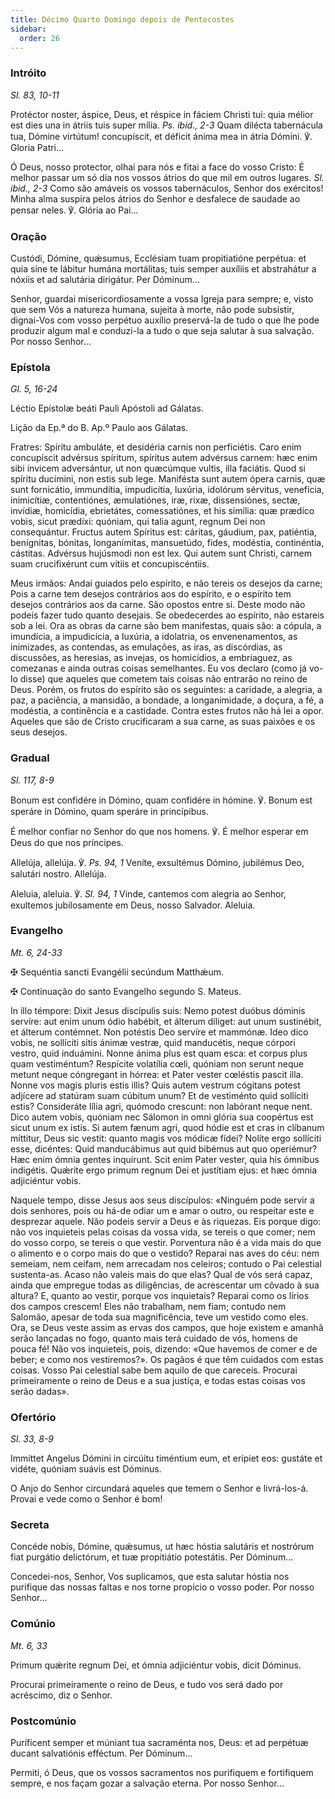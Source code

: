 ```yaml
---
title: Décimo Quarto Domingo depois de Pentecostes
sidebar:
  order: 26
---
```


### Intróito

<em>Sl. 83, 10-11</em>

<div class="side-by-side not-content">

Protéctor noster, áspice, Deus, et réspice in fáciem Christi tui: quia mélior est dies una in átriis tuis super mília. <em>Ps. ibid., 2-3</em> Quam dilécta tabernácula tua, Dómine virtútum! concupíscit, et déficit ánima mea in átria Dómini. ℣. Gloria Patri...

Ó Deus, nosso protector, olhai para nós e fitai a face do vosso Cristo: É melhor passar um só dia nos vossos átrios do que mil em outros lugares. <em>Sl. ibid., 2-3</em> Como são amáveis os vossos tabernáculos, Senhor dos exércitos! Minha alma suspira pelos átrios do Senhor e desfalece de saudade ao pensar neles. ℣. Glória ao Pai...

</div>

### Oração

<div class="side-by-side not-content">

Custódi, Dómine, quǽsumus, Ecclésiam tuam propitiatióne perpétua: et quia sine te lábitur humána mortálitas; tuis semper auxíliis et abstrahátur a nóxiis et ad salutária dirigátur. Per Dóminum...

Senhor, guardai misericordiosamente a vossa Igreja para sempre; e, visto que sem Vós a natureza humana, sujeita à morte, não pode subsistir, dignai-Vos com vosso perpétuo auxílio preservá-la de tudo o que lhe pode produzir algum mal e conduzi-la a tudo o que seja salutar à sua salvação. Por nosso Senhor...

</div>

### Epístola

<em>Gl. 5, 16-24</em>

<div class="side-by-side not-content">

Léctio Epístolæ beáti Pauli Apóstoli ad Gálatas.

Lição da Ep.ª do B. Ap.º Paulo aos Gálatas.

Fratres: Spíritu ambuláte, et desidéria carnis non perficiétis. Caro enim concupíscit advérsus spíritum, spíritus autem advérsus carnem: hæc enim sibi ínvicem adversántur, ut non quæcúmque vultis, illa faciátis. Quod si spíritu ducímini, non estis sub lege. Manifésta sunt autem ópera carnis, quæ sunt fornicátio, immundítia, impudicítia, luxúria, idolórum sérvitus, venefícia, inimicítiæ, contentiónes, æmulatiónes, iræ, rixæ, dissensiónes, sectæ, invídiæ, homicídia, ebrietátes, comessatiónes, et his simília: quæ prædíco vobis, sicut prædíxi: quóniam, qui talia agunt, regnum Dei non consequántur. Fructus autem Spíritus est: cáritas, gáudium, pax, patiéntia, benígnitas, bónitas, longanímitas, mansuetúdo, fides, modéstia, continéntia, cástitas. Advérsus hujúsmodi non est lex. Qui autem sunt Christi, carnem suam crucifixérunt cum vítiis et concupiscéntiis.

Meus irmãos: Andai guiados pelo espírito, e não tereis os desejos da carne; Pois a carne tem desejos contrários aos do espírito, e o espírito tem desejos contrários aos da carne. São opostos entre si. Deste modo não podeis fazer tudo quanto desejais. Se obedecerdes ao espírito, não estareis sob a lei. Ora as obras da carne são bem manifestas, quais são: a cópula, a imundícia, a impudicícia, a luxúria, a idolatria, os envenenamentos, as inimizades, as contendas, as emulações, as iras, as discórdias, as discussões, as heresias, as invejas, os homicídios, a embriaguez, as comezanas e ainda outras coisas semelhantes. Eu vos declaro (como já vo-lo disse) que aqueles que cometem tais coisas não entrarão no reino de Deus. Porém, os frutos do espírito são os seguintes: a caridade, a alegria, a paz, a paciência, a mansidão, a bondade, a longanimidade, a doçura, a fé, a modéstia, a continência e a castidade. Contra estes frutos não há lei a opor. Aqueles que são de Cristo crucificaram a sua carne, as suas paixões e os seus desejos.

</div>

### Gradual

<em>Sl. 117, 8-9</em>

<div class="side-by-side not-content">

Bonum est confidére in Dómino, quam confidére in hómine. ℣. Bonum est speráre in Dómino, quam speráre in princípibus.

É melhor confiar no Senhor do que nos homens. ℣. É melhor esperar em Deus do que nos príncipes.

Allelúja, allelúja. ℣. <em>Ps. 94, 1</em> Veníte, exsultémus Dómino, jubilémus Deo, salutári nostro. Allelúja.

Aleluia, aleluia. ℣. <em>Sl. 94, 1</em> Vinde, cantemos com alegria ao Senhor, exultemos jubilosamente em Deus, nosso Salvador. Aleluia.

</div>

### Evangelho

<em>Mt. 6, 24-33</em>

<div class="side-by-side not-content">

<span class="cross text-red-500">✠</span> Sequéntia sancti Evangélii secúndum Matthǽum.

<span class="cross text-red-500">✠</span> Continuação do santo Evangelho segundo S. Mateus.

In illo témpore: Dixit Jesus discípulis suis: Nemo potest duóbus dóminis servíre: aut enim unum ódio habébit, et álterum díliget: aut unum sustinébit, et álterum contémnet. Non potéstis Deo servíre et mammónæ. Ideo dico vobis, ne sollíciti sitis ánimæ vestræ, quid manducétis, neque córpori vestro, quid induámini. Nonne ánima plus est quam esca: et corpus plus quam vestiméntum? Respícite volatília cœli, quóniam non serunt neque metunt neque cóngregant in hórrea: et Pater vester cœléstis pascit illa. Nonne vos magis pluris estis illis? Quis autem vestrum cógitans potest adjícere ad statúram suam cúbitum unum? Et de vestiménto quid sollíciti estis? Consideráte lília agri, quómodo crescunt: non labórant neque nent. Dico autem vobis, quóniam nec Sálomon in omni glória sua coopértus est sicut unum ex istis. Si autem fænum agri, quod hódie est et cras in clíbanum míttitur, Deus sic vestit: quanto magis vos módicæ fídei? Nolíte ergo sollíciti esse, dicéntes: Quid manducábimus aut quid bibémus aut quo operiémur? Hæc enim ómnia gentes inquírunt. Scit enim Pater vester, quia his ómnibus indigétis. Quǽrite ergo primum regnum Dei et justítiam ejus: et hæc ómnia adjiciéntur vobis.

Naquele tempo, disse Jesus aos seus discípulos: «Ninguém pode servir a dois senhores, pois ou há-de odiar um e amar o outro, ou respeitar este e desprezar aquele. Não podeis servir a Deus e às riquezas. Eis porque digo: não vos inquieteis pelas coisas da vossa vida, se tereis o que comer; nem do vosso corpo, se tereis o que vestir. Porventura não é a vida mais do que o alimento e o corpo mais do que o vestido? Reparai nas aves do céu: nem semeiam, nem ceifam, nem arrecadam nos celeiros; contudo o Pai celestial sustenta-as. Acaso não valeis mais do que elas? Qual de vós será capaz, ainda que empregue todas as diligências, de acrescentar um côvado à sua altura? E, quanto ao vestir, porque vos inquietais? Reparai como os lírios dos campos crescem! Eles não trabalham, nem fiam; contudo nem Salomão, apesar de toda sua magnificência, teve um vestido como eles. Ora, se Deus veste assim as ervas dos campos, que hoje existem e amanhã serão lançadas no fogo, quanto mais terá cuidado de vós, homens de pouca fé! Não vos inquieteis, pois, dizendo: «Que havemos de comer e de beber; e como nos vestiremos?». Os pagãos é que têm cuidados com estas coisas. Vosso Pai celestial sabe bem aquilo de que careceis. Procurai primeiramente o reino de Deus e a sua justiça, e todas estas coisas vos serão dadas».

</div>

### Ofertório

<em>Sl. 33, 8-9</em>

<div class="side-by-side not-content">

Immíttet Angelus Dómini in circúitu timéntium eum, et erípiet eos: gustáte et vidéte, quóniam suávis est Dóminus.

O Anjo do Senhor circundará aqueles que temem o Senhor e livrá-los-á. Provai e vede como o Senhor é bom!

</div>

### Secreta

<div class="side-by-side not-content">

Concéde nobis, Dómine, quǽsumus, ut hæc hóstia salutáris et nostrórum fiat purgátio delictórum, et tuæ propitiátio potestátis. Per Dóminum...

Concedei-nos, Senhor, Vos suplicamos, que esta salutar hóstia nos purifique das nossas faltas e nos torne propício o vosso poder. Por nosso Senhor...

</div>

### Comúnio

<em>Mt. 6, 33</em>

<div class="side-by-side not-content">

Primum quǽrite regnum Dei, et ómnia adjiciéntur vobis, dicit Dóminus.

Procurai primeiramente o reino de Deus, e tudo vos será dado por acréscimo, diz o Senhor.

</div>

### Postcomúnio

<div class="side-by-side not-content">

Puríficent semper et múniant tua sacraménta nos, Deus: et ad perpétuæ ducant salvatiónis efféctum. Per Dóminum...

Permiti, ó Deus, que os vossos sacramentos nos purifiquem e fortifiquem sempre, e nos façam gozar a salvação eterna. Por nosso Senhor...

</div>
